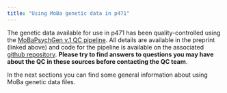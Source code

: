 ```yaml
---
title: "Using MoBa genetic data in p471"
---
```


The genetic data available for use in p471 has been quality-controlled using the [MoBaPsychGen v.1 QC pipeline](https://www.biorxiv.org/content/10.1101/2022.06.23.496289v1). All details are available in the preprint (linked above) and code for the pipeline is available on the associated [github repository](https://github.com/psychgen/MoBaPsychGen-QC-pipeline). **Please try to find answers to questions you may have about the QC in these sources before contacting the QC team**.

In the next sections you can find some general information about using MoBa genetic data files.
